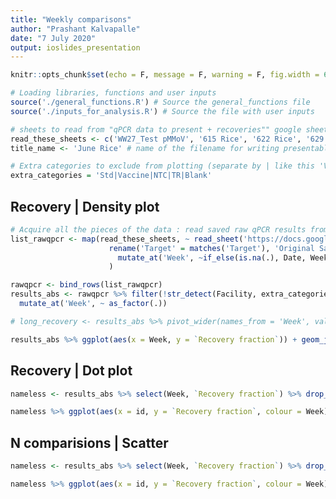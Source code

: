 ```yaml
---
title: "Weekly comparisons"
author: "Prashant Kalvapalle"
date: "7 July 2020"
output: ioslides_presentation
---
```


```r

knitr::opts_chunk$set(echo = F, message = F, warning = F, fig.width = 6, fig.height = 4)

# Loading libraries, functions and user inputs
source('./general_functions.R') # Source the general_functions file
source('./inputs_for_analysis.R') # Source the file with user inputs

# sheets to read from "qPCR data to present + recoveries"" google sheet
read_these_sheets <- c('WW27_Test pMMoV', '615 Rice', '622 Rice', '629 Rice') # sheet name(s) in the raw data file (qPCR data dump) - Separate by comma (,)
title_name <- 'June Rice' # name of the filename for writing presentable data and plot title

# Extra categories to exclude from plotting (separate by | like this 'Vaccine|Troubleshooting')
extra_categories = 'Std|Vaccine|NTC|TR|Blank'
```

## Recovery | Density plot

```r
# Acquire all the pieces of the data : read saved raw qPCR results from a google sheet
list_rawqpcr <- map(read_these_sheets, ~ read_sheet('https://docs.google.com/spreadsheets/d/1ltvW7xZf2aUPoBchD4NFGuV0gGWPkdsOW3a0Hxalm-Y/edit#gid=1363292517', sheet = .x) %>% mutate('Week' = str_extract(.x, '6.* ')) %>% 
                      rename('Target' = matches('Target'), 'Original Sample Volume' = matches('WW_vol|volume'), 'Ct' = matches('^CT', ignore.case = T)) %>% 
                        mutate_at('Week', ~if_else(is.na(.), Date, Week))
                      ) 

rawqpcr <- bind_rows(list_rawqpcr)
results_abs <- rawqpcr %>% filter(!str_detect(Facility, extra_categories)) %>%  # remove unnecessary data
  mutate_at('Week', ~ as_factor(.))

# long_recovery <- results_abs %>% pivot_wider(names_from = 'Week', values_from = 'Recovery fraction') 

results_abs %>% ggplot(aes(x = Week, y = `Recovery fraction`)) + geom_jitter(width = .1)
```

## Recovery | Dot plot

```r

nameless <- results_abs %>% select(Week, `Recovery fraction`) %>% drop_na() %>% group_by(Week) %>% arrange(`Recovery fraction`) %>%  mutate(id = row_number()) 

nameless %>% ggplot(aes(x = id, y = `Recovery fraction`, colour = Week)) + geom_point() + geom_line()
```

## N comparisions | Scatter

```r

nameless <- results_abs %>% select(Week, `Recovery fraction`) %>% drop_na() %>% group_by(Week) %>% arrange(`Recovery fraction`) %>%  mutate(id = row_number()) 

nameless %>% ggplot(aes(x = id, y = `Recovery fraction`, colour = Week)) + geom_point() + geom_line()

```

